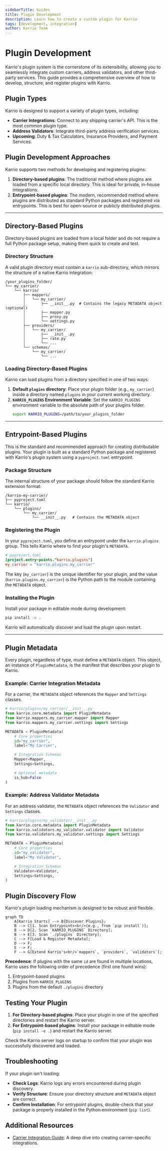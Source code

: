 ```yaml
---
sidebarTitle: Guides
title: Plugin Development
description: Learn how to create a custom plugin for Karrio
tags: [development, integration]
author: Karrio Team
---
```


# Plugin Development

Karrio's plugin system is the cornerstone of its extensibility, allowing you to seamlessly integrate custom carriers, address validators, and other third-party services. This guide provides a comprehensive overview of how to develop, structure, and register plugins with Karrio.

## Plugin Types

Karrio is designed to support a variety of plugin types, including:

- **Carrier Integrations**: Connect to any shipping carrier's API. This is the most common plugin type.
- **Address Validators**: Integrate third-party address verification services.
- **Upcoming**: Duty & Tax Calculators, Insurance Providers, and Payment Services.

## Plugin Development Approaches

Karrio supports two methods for developing and registering plugins:

1.  **Directory-based plugins**: The traditional method where plugins are loaded from a specific local directory. This is ideal for private, in-house integrations.
2.  **Entrypoint-based plugins**: The modern, recommended method where plugins are distributed as standard Python packages and registered via entrypoints. This is best for open-source or publicly distributed plugins.

---

## Directory-Based Plugins

Directory-based plugins are loaded from a local folder and do not require a full Python package setup, making them quick to create and test.

### Directory Structure

A valid plugin directory must contain a `karrio` sub-directory, which mirrors the structure of a native Karrio integration:

```text
/your_plugins_folder/
└── my_carrier/
    └── karrio/
        ├── mappers/
        │   └── my_carrier/
        │       ├── __init__.py  # Contains the legacy METADATA object (optional)
        │       ├── mapper.py
        │       ├── proxy.py
        │       └── settings.py
        ├── providers/
        │   └── my_carrier/
        │       ├── __init__.py
        │       ├── rate.py
        │       └── ...
        └── schemas/
            └── my_carrier/
                └── ...
```

### Loading Directory-Based Plugins

Karrio can load plugins from a directory specified in one of two ways:

1.  **Default `plugins` directory**: Place your plugin folder (e.g., `my_carrier`) inside a directory named `plugins` in your current working directory.
2.  **`KARRIO_PLUGINS` Environment Variable**: Set the `KARRIO_PLUGINS` environment variable to the absolute path of your plugins folder.
    ```bash
    export KARRIO_PLUGINS=/path/to/your_plugins_folder
    ```

---

## Entrypoint-Based Plugins

This is the standard and recommended approach for creating distributable plugins. Your plugin is built as a standard Python package and registered with Karrio's plugin system using a `pyproject.toml` entrypoint.

### Package Structure

The internal structure of your package should follow the standard Karrio extension format:

```text
/karrio-my-carrier/
├── pyproject.toml
└── karrio/
    └── plugins/
        └── my_carrier/
            └── __init__.py   # Contains the METADATA object
```

### Registering the Plugin

In your `pyproject.toml`, you define an entrypoint under the `karrio.plugins` group. This tells Karrio where to find your plugin's `METADATA`.

```toml
# pyproject.toml
[project.entry-points."karrio.plugins"]
my_carrier = "karrio.plugins.my_carrier"
```

The key (`my_carrier`) is the unique identifier for your plugin, and the value (`karrio.plugins.my_carrier`) is the Python path to the module containing the `METADATA` object.

### Installing the Plugin

Install your package in editable mode during development:

```bash
pip install -e .
```

Karrio will automatically discover and load the plugin upon restart.

---

## Plugin Metadata

Every plugin, regardless of type, must define a `METADATA` object. This object, an instance of `PluginMetadata`, is the manifest that describes your plugin to Karrio.

### Example: Carrier Integration Metadata

For a carrier, the `METADATA` object references the `Mapper` and `Settings` classes.

```python
# karrio/plugins/my_carrier/__init__.py
from karrio.core.metadata import PluginMetadata
from karrio.mappers.my_carrier.mapper import Mapper
from karrio.mappers.my_carrier.settings import Settings

METADATA = PluginMetadata(
    # Core properties
    id="my_carrier",
    label="My Carrier",

    # Integration Schemas
    Mapper=Mapper,
    Settings=Settings,

    # Optional metadata
    is_hub=False
)
```

### Example: Address Validator Metadata

For an address validator, the `METADATA` object references the `Validator` and `Settings` classes.

```python
# karrio/plugins/my_validator/__init__.py
from karrio.core.metadata import PluginMetadata
from karrio.validators.my_validator.validator import Validator
from karrio.validators.my_validator.settings import Settings

METADATA = PluginMetadata(
    # Core properties
    id="my_validator",
    label="My Validator",

    # Integration Schemas
    Validator=Validator,
    Settings=Settings,
)
```

## Plugin Discovery Flow

Karrio's plugin loading mechanism is designed to be robust and flexible.

```mermaid
graph TD
    A[Karrio Starts] --> B{Discover Plugins};
    B --> C[1. Scan Entrypoints<br/>(e.g., from `pip install`)];
    B --> D[2. Scan `KARRIO_PLUGINS` Directory];
    B --> E[3. Scan `./plugins` Directory];
    C --> F[Load & Register Metadata];
    D --> F;
    E --> F;
    F --> G[Extend Karrio's<br/>`mappers`, `providers`, `validators`];
```

**Precedence**: If plugins with the same `id` are found in multiple locations, Karrio uses the following order of precedence (first one found wins):

1.  Entrypoint-based plugins
2.  Plugins from `KARRIO_PLUGINS`
3.  Plugins from the default `./plugins` directory

## Testing Your Plugin

1.  **For Directory-based plugins**: Place your plugin in one of the specified directories and restart the Karrio server.
2.  **For Entrypoint-based plugins**: Install your package in editable mode (`pip install -e .`) and restart the Karrio server.

Check the Karrio server logs on startup to confirm that your plugin was successfully discovered and loaded.

## Troubleshooting

If your plugin isn't loading:

- **Check Logs**: Karrio logs any errors encountered during plugin discovery.
- **Verify Structure**: Ensure your directory structure and `METADATA` object are correct.
- **Confirm Installation**: For entrypoint plugins, double-check that your package is properly installed in the Python environment (`pip list`).

## Additional Resources

- [Carrier Integration Guide](/docs/developing/carrier-integration): A deep dive into creating carrier-specific integrations.

